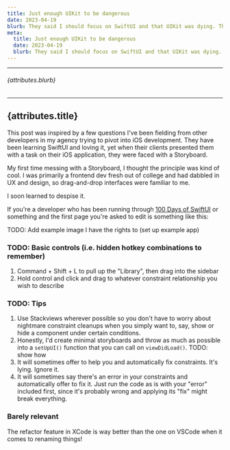 ```yaml
---
title: Just enough UIKit to be dangerous
date: 2023-04-19
blurb: They said I should focus on SwiftUI and that UIKit was dying. They were wrong.
meta:
  title: Just enough UIKit to be dangerous
  date: 2023-04-19
  blurb: They said I should focus on SwiftUI and that UIKit was dying. They were wrong.
---
```


---

###### {attributes.blurb}

---

## {attributes.title}

This post was inspired by a few questions I've been fielding from other developers in my agency trying to pivot into iOS development. They have been learning SwiftUI and loving it, yet when their clients presented them with a task on their iOS application, they were faced with a Storyboard.

My first time messing with a Storyboard, I thought the principle was kind of cool. I was primarily a frontend dev fresh out of college and had dabbled in UX and design, so drag-and-drop interfaces were familiar to me.

I soon learned to despise it. 

If you're a developer who has been running through [100 Days of SwiftUI]() or something and the first page you're asked to edit is something like this:

TODO: Add example image I have the rights to (set up example app)

### TODO: Basic controls (i.e. hidden hotkey combinations to remember)

1. Command + Shift + L to pull up the "Library", then drag into the sidebar
2. Hold control and click and drag to whatever constraint relationship you wish to describe

### TODO: Tips

1. Use Stackviews wherever possible so you don't have to worry about nightmare constraint cleanups when you simply want to, say, show or hide a component under certain conditions.
2. Honestly, I'd create minimal storyboards and throw as much as possible into a `setUpUI()` function that you can call on `viewDidLoad()`. TODO: show how
3. It will sometimes offer to help you and automatically fix constraints. It's lying. Ignore it.
4. It will sometimes say there's an error in your constraints and automatically offer to fix it. Just run the code as is with your "error" included first, since it's probably wrong and applying its "fix" might break everything.

### Barely relevant
The refactor feature in XCode is way better than the one on VSCode when it comes to renaming things!